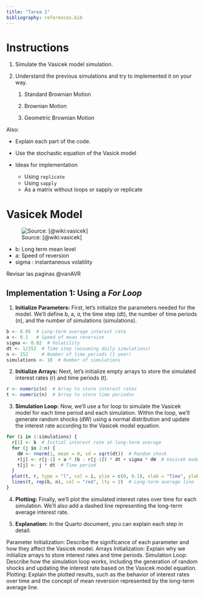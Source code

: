 ```yaml
---
title: "Tarea 1"
bibliography: references.bib
---
```


# Instructions

1.  Simulate the Vasicek model simulation.

2.  Understand the previous simulations and try to implemented it on your way.

    1.  Standard Brownian Motion

    2.  Brownian Motion

    3.  Geometric Brownian Motion

Also:

-   Explain each part of the code.

-   Use the stochastic equation of the Vasick model

-   Ideas for implementation

    -   Using `replicate`
    -   Using `sapply`
    -   As a matrix without loops or sapply or replicate

# Vasicek Model

![Source: [@wiki:vasicek]](images/clipboard-1754127638.png)

-   b: Long term mean level
-   a: Speed of reversion
-   sigma : instantaneous volatility

Revisar las paginas @vanAVR

## Implementation 1: Using a *For Loop*

1.  **Initialize Parameters:** First, let's initialize the parameters needed for the model. We'll define b, a, σ, the time step (dt), the number of time periods (n), and the number of simulations (simulations).

```r

b <- 0.05  # Long-term average interest rate
a <- 0.1   # Speed of mean reversion
sigma <- 0.02  # Volatility
dt <- 1/252  # Time step (assuming daily simulations)
n <- 252     # Number of time periods (1 year)
simulations <- 10  # Number of simulations
```

2.  **Initialize Arrays:** Next, let's initialize empty arrays to store the simulated interest rates (r) and time periods (t).

```r
r <- numeric(n)  # Array to store interest rates
t <- numeric(n)  # Array to store time periodsx
```

3.  **Simulation Loop:** Now, we'll use a for loop to simulate the Vasicek model for each time period and each simulation. Within the loop, we'll generate random shocks (dW) using a normal distribution and update the interest rate according to the Vasicek model equation.

```r

for (i in 1:simulations) {
  r[1] <- b  # Initial interest rate at long-term average
  for (j in 2:n) {
    dW <- rnorm(1, mean = 0, sd = sqrt(dt))  # Random shock
    r[j] <- r[j-1] + a * (b - r[j-1]) * dt + sigma * dW  # Vasicek model equation
    t[j] <- j * dt  # Time period
  }
  plot(t, r, type = "l", col = i, ylim = c(0, 0.1), xlab = "Time", ylab = "Interest Rate", main = "Vasicek Model Simulation")
  lines(t, rep(b, n), col = "red", lty = 2)  # Long-term average line
}

```

4.  **Plotting:** Finally, we'll plot the simulated interest rates over time for each simulation. We'll also add a dashed line representing the long-term average interest rate.

5.  **Explanation:** In the Quarto document, you can explain each step in detail:

Parameter Initialization: Describe the significance of each parameter and how they affect the Vasicek model. Arrays Initialization: Explain why we initialize arrays to store interest rates and time periods. Simulation Loop: Describe how the simulation loop works, including the generation of random shocks and updating the interest rate based on the Vasicek model equation. Plotting: Explain the plotted results, such as the behavior of interest rates over time and the concept of mean reversion represented by the long-term average line.
